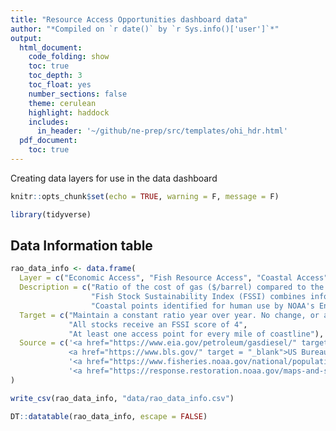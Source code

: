 ```yaml
---
title: "Resource Access Opportunities dashboard data"
author: "*Compiled on `r date()` by `r Sys.info()['user']`*"
output: 
  html_document:
    code_folding: show
    toc: true
    toc_depth: 3
    toc_float: yes
    number_sections: false
    theme: cerulean
    highlight: haddock
    includes: 
      in_header: '~/github/ne-prep/src/templates/ohi_hdr.html'
  pdf_document:
    toc: true
---
```


Creating data layers for use in the data dashboard

```r
knitr::opts_chunk$set(echo = TRUE, warning = F, message = F)

library(tidyverse)
```

## Data Information table

```r
rao_data_info <- data.frame(
  Layer = c("Economic Access", "Fish Resource Access", "Coastal Access"),
  Description = c("Ratio of the cost of gas ($/barrel) compared to the median wage",
                  "Fish Stock Sustainability Index (FSSI) combines information from stock assessments to measure stock sustainability on a 0-4 scale",
                  "Coastal points identified for human use by NOAA's Environmental Sensitivity Index"),
  Target = c("Maintain a constant ratio year over year. No change, or a negative change indicating increased economic access, results in a perfect score. If the ratio doubles, the region scores 0.",
             "All stocks receive an FSSI score of 4",
             "At least one access point for every mile of coastline"),
  Source = c('<a href="https://www.eia.gov/petroleum/gasdiesel/" target = "_blank">US Energy Information Administration</a>
             <a href="https://www.bls.gov/" target = "_blank">US Bureau of Labor Statistics</a>',
             '<a href="https://www.fisheries.noaa.gov/national/population-assessments/status-us-fisheries" target = "_blank">NOAA Fish Stock Sustainability Index</a>',
             '<a href="https://response.restoration.noaa.gov/maps-and-spatial-data/download-esi-maps-and-gis-data.html" target = "_blank">NOAA Office of Response & Restoration</a>')
)

write_csv(rao_data_info, "data/rao_data_info.csv")

DT::datatable(rao_data_info, escape = FALSE)
```
